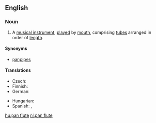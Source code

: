 ==English==
{{wikipedia}}

===Noun===
{{en-noun|sg=[[pan]] [[flute]]}}

# A [[musical instrument]], [[play]]ed by [[mouth]], comprising [[tube]]s arranged in order of [[length]].

====Synonyms====
* [[panpipes]]

====Translations====
{{trans-top|musical instrument}}
* Czech: {{t-|cs|panova flétna|f}}
* Finnish: {{t|fi|panhuilu}}
* German: {{t+|de|Panflöte|f}}
{{trans-mid}}
* Hungarian: {{t+|hu|pánsíp}}
* Spanish: {{t+|es|zampoña}}, {{t|es|flauta de Pan}}
{{trans-bottom}}

[[hu:pan flute]]
[[nl:pan flute]]